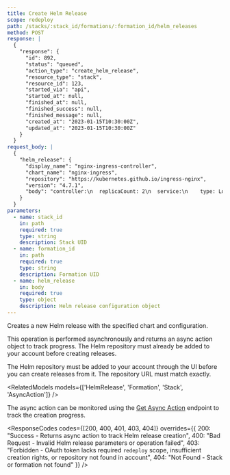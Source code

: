 ```yaml
---
title: Create Helm Release
scope: redeploy
path: /stacks/:stack_id/formations/:formation_id/helm_releases
method: POST
response: |
  {
    "response": {
      "id": 892,
      "status": "queued",
      "action_type": "create_helm_release",
      "resource_type": "stack",
      "resource_id": 123,
      "started_via": "api",
      "started_at": null,
      "finished_at": null,
      "finished_success": null,
      "finished_message": null,
      "created_at": "2023-01-15T10:30:00Z",
      "updated_at": "2023-01-15T10:30:00Z"
    }
  }
request_body: |
  {
    "helm_release": {
      "display_name": "nginx-ingress-controller",
      "chart_name": "nginx-ingress",
      "repository": "https://kubernetes.github.io/ingress-nginx",
      "version": "4.7.1",
      "body": "controller:\n  replicaCount: 2\n  service:\n    type: LoadBalancer"
    }
  }
parameters:
  - name: stack_id
    in: path
    required: true
    type: string
    description: Stack UID
  - name: formation_id
    in: path
    required: true
    type: string
    description: Formation UID
  - name: helm_release
    in: body
    required: true
    type: object
    description: Helm release configuration object
---
```


Creates a new Helm release with the specified chart and configuration.

This operation is performed asynchronously and returns an async action object to track progress. The Helm repository must already be added to your account before creating releases.

<Callout type="info" title="Repository Required">
The Helm repository must be added to your account through the UI before you can create releases from it. The repository URL must match exactly.
</Callout>

<RelatedModels models={['HelmRelease', 'Formation', 'Stack', 'AsyncAction']} />

The async action can be monitored using the [Get Async Action](/v3/endpoints/async-actions/show) endpoint to track the creation progress.

<ResponseCodes 
  codes={[200, 400, 401, 403, 404]}
  overrides={{
    200: "Success - Returns async action to track Helm release creation",
    400: "Bad Request - Invalid Helm release parameters or operation failed",
    403: "Forbidden - OAuth token lacks required `redeploy` scope, insufficient creation rights, or repository not found in account",
    404: "Not Found - Stack or formation not found"
  }}
/>